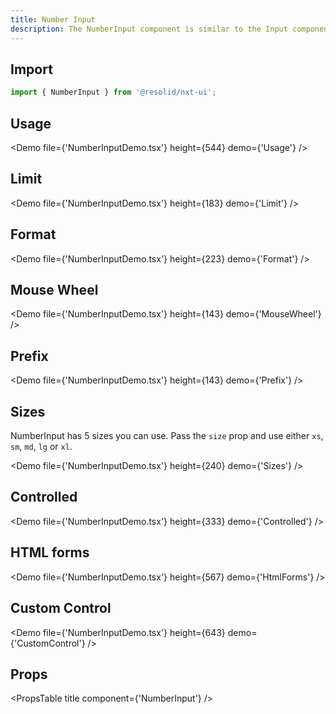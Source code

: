 ```yaml
---
title: Number Input
description: The NumberInput component is similar to the Input component, but it has controls for incrementing or decrementing numeric values.
---
```


## Import

```javascript
import { NumberInput } from '@resolid/nxt-ui';
```

## Usage

<Demo file={'NumberInputDemo.tsx'} height={544} demo={'Usage'} />

## Limit

<Demo file={'NumberInputDemo.tsx'} height={183} demo={'Limit'} />

## Format

<Demo file={'NumberInputDemo.tsx'} height={223} demo={'Format'} />

## Mouse Wheel

<Demo file={'NumberInputDemo.tsx'} height={143} demo={'MouseWheel'} />

## Prefix

<Demo file={'NumberInputDemo.tsx'} height={143} demo={'Prefix'} />

## Sizes

NumberInput has 5 sizes you can use. Pass the `size` prop and use either `xs`, `sm`, `md`, `lg` or `xl`.

<Demo file={'NumberInputDemo.tsx'} height={240} demo={'Sizes'} />

## Controlled

<Demo file={'NumberInputDemo.tsx'} height={333} demo={'Controlled'} />

## HTML forms

<Demo file={'NumberInputDemo.tsx'} height={567} demo={'HtmlForms'} />

## Custom Control

<Demo file={'NumberInputDemo.tsx'} height={643} demo={'CustomControl'} />

## Props

<PropsTable title component={'NumberInput'} />
